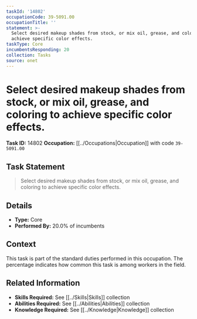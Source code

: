 ```yaml
---
taskId: '14802'
occupationCode: 39-5091.00
occupationTitle: ''
statement: >-
  Select desired makeup shades from stock, or mix oil, grease, and coloring to
  achieve specific color effects.
taskType: Core
incumbentsResponding: 20
collection: Tasks
source: onet
---
```

# Select desired makeup shades from stock, or mix oil, grease, and coloring to achieve specific color effects.

**Task ID:** 14802
**Occupation:** [[../Occupations|Occupation]] with code `39-5091.00`

## Task Statement

> Select desired makeup shades from stock, or mix oil, grease, and coloring to achieve specific color effects.

## Details

- **Type:** Core
- **Performed By:** 20.0% of incumbents

## Context

This task is part of the standard duties performed in this occupation. The percentage indicates how common this task is among workers in the field.

## Related Information

- **Skills Required:** See [[../Skills|Skills]] collection
- **Abilities Required:** See [[../Abilities|Abilities]] collection
- **Knowledge Required:** See [[../Knowledge|Knowledge]] collection
